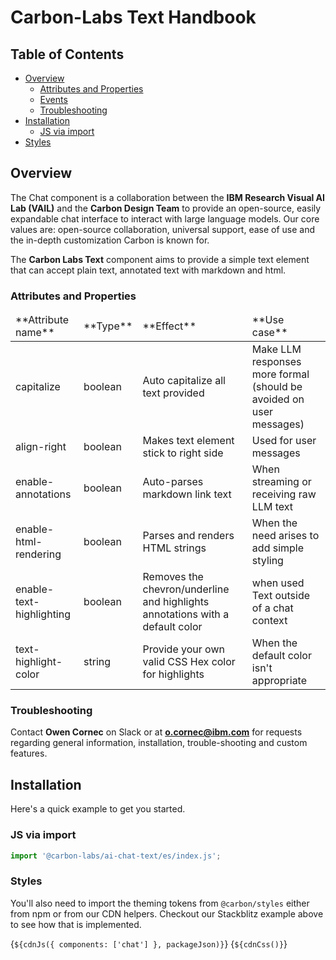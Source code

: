 
<Meta of={TextElementStories} />

# Carbon-Labs Text Handbook

## Table of Contents

- [Overview](#overview)
  - [Attributes and Properties](#attributes-and-properties)
  - [Events](#events)
  - [Troubleshooting](#troubleshooting)
- [Installation](#installation)
  - [JS via import](#js-via-import)
- [Styles](#styles)

## Overview 
<a id="overview"></a>

The Chat component is a collaboration between the **IBM Research Visual AI Lab (VAIL)** and the **Carbon Design Team** to provide an open-source, easily expandable chat interface to interact with large language models. Our core values are: open-source collaboration, universal support, ease of use and the in-depth customization Carbon is known for.

The **Carbon Labs Text** component aims to provide a simple text element that can accept plain text, annotated text with markdown and html.

### Attributes and Properties 
<a id="attributes-and-properties"></a>
<table>
  <thead>
    <tr>
        <td>**Attribute name**</td>
        <td>**Type**</td>
        <td>**Effect**</td>
        <td>**Use case**</td>
    </tr>
  </thead>
  <tbody>
    <tr>
        <td>capitalize</td>
        <td>boolean</td>
        <td>Auto capitalize all text provided</td>
        <td>Make LLM responses more formal (should be avoided on user messages)</td>
    </tr>
    <tr>
        <td>align-right</td>
        <td>boolean</td>
        <td>Makes text element stick to right side</td>
        <td>Used for user messages</td>
    </tr>
    <tr>
        <td>enable-annotations</td>
        <td>boolean</td>
        <td>Auto-parses markdown link text</td>
        <td>When streaming or receiving raw LLM text</td>
    </tr>
    <tr>
        <td>enable-html-rendering</td>
        <td>boolean</td>
        <td>Parses and renders HTML strings</td>
        <td>When the need arises to add simple styling</td>
    </tr>
    <tr>
        <td>enable-text-highlighting</td>
        <td>boolean</td>
        <td>Removes the chevron/underline and highlights annotations with a default color</td>
        <td>when used Text outside of a chat context</td>
    </tr>
    <tr>
        <td>text-highlight-color</td>
        <td>string</td>
        <td>Provide your own valid CSS Hex color for highlights</td>
        <td>When the default color isn't appropriate</td>
    </tr>
  </tbody>
</table>

### Troubleshooting 
<a id="troubleshooting"></a> 

Contact **Owen Cornec** on Slack or at **o.cornec@ibm.com** for requests regarding general information, installation, trouble-shooting and custom features.


## Installation 
<a id="installation"></a>

Here's a quick example to get you started.

### JS via import 
<a id="js-via-import"></a>

```javascript
import '@carbon-labs/ai-chat-text/es/index.js';
```

### Styles

You'll also need to import the theming tokens from `@carbon/styles` either from
npm or from our CDN helpers. Checkout our Stackblitz example above to see how
that is implemented.

<Markdown>{`${cdnJs({ components: ['chat'] }, packageJson)}`}</Markdown>
<Markdown>{`${cdnCss()}`}</Markdown>
